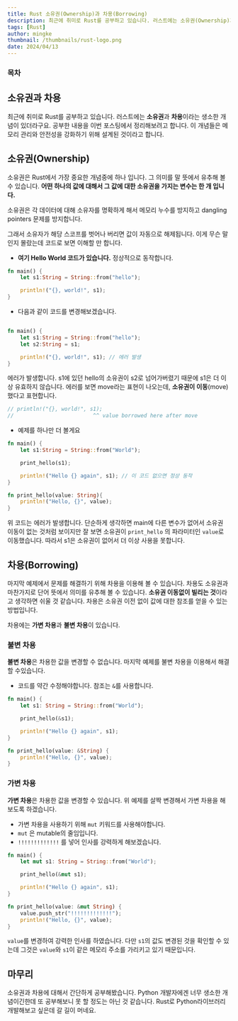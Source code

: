 ```yaml
---
title: Rust 소유권(Ownership)과 차용(Borrowing)
description: 최근에 취미로 Rust를 공부하고 있습니다. 러스트에는 소유권(Ownership)과 차용(Borrowing)이라는 생소한 개념이 있더라구요. 공부한 내용을 이번 포스팅에서 정리해보려고 합니다. 이 개념들은 메모리 관리와 안전성을 강화하기 위해 설계된 것이라고 합니다.
tags: [Rust]
author: mingke
thumbnail: /thumbnails/rust-logo.png
date: 2024/04/13
---
```


### 목차

## 소유권과 차용

최근에 취미로 Rust를 공부하고 있습니다. 러스트에는 **소유권**과 **차용**이라는 생소한 개념이 있더라구요. 공부한 내용을 이번 포스팅에서 정리해보려고 합니다. 이 개념들은 메모리 관리와 안전성을 강화하기 위해 설계된 것이라고 합니다.

## 소유권(Ownership)

소유권은 Rust에서 가장 중요한 개념중에 하나 입니다. 그 의미를 말 뜻에서 유추해 볼 수 있습니다. **어떤 하나의 값에 대해서 그 값에 대한 소유권을 가지는 변수는 한 개 입니다.**

소유권은 각 데이터에 대해 소유자를 명확하게 해서 메모리 누수를 방지하고 dangling pointers 문제를 방지합니다.

그래서 소유자가 해당 스코프를 벗어나 버리면 값이 자동으로 해제됩니다. 이게 무슨 말인지 몰랐는데 코드로 보면 이해할 만 합니다.

- **여기 Hello World 코드가 있습니다.** 정상적으로 동작합니다.

```rust
fn main() {
    let s1:String = String::from("hello");

    println!("{}, world!", s1);
}
```

- 다음과 같이 코드를 변경해보겠습니다.

```rust

fn main() {
    let s1:String = String::from("hello");
    let s2:String = s1;

    println!("{}, world!", s1); // 에러 발생
}

```

에러가 발생합니다. s1에 있던 hello의 소유권이 s2로 넘어가버렸기 때문에 s1은 더 이상 유효하지 않습니다. 에러를 보면 move라는 표현이 나오는데, **소유권이 이동**(move)했다고 표현합니다.

```rust
// println!("{}, world!", s1);
//                         ^^ value borrowed here after move
```

- 예제를 하나만 더 볼게요

```rust
fn main() {
    let s1:String = String::from("World");

    print_hello(s1);

    println!("Hello {} again", s1); // 이 코드 없으면 정상 동작
}

fn print_hello(value: String){
    println!("Hello, {}", value);
}
```

위 코드는 에러가 발생합니다. 단순하게 생각하면 main에 다른 변수가 없어서 소유권 이동이 없는 것처럼 보이지만 잘 보면 소유권이 `print_hello` 의 파라미터인 `value`로 이동했습니다. 따라서 s1은 소유권이 없어서 더 이상 사용을 못합니다.

## 차용(Borrowing)

마지막 예제에서 문제를 해결하기 위해 차용을 이용해 볼 수 있습니다. 차용도 소유권과 마찬가지로 단어 뜻에서 의미를 유추해 볼 수 있습니다. **소유권 이동없이 빌리는 것**이라고 생각하면 쉬울 것 같습니다. 차용은 소유권 이전 없이 값에 대한 참조를 얻을 수 있는 방법입니다.

차용에는 **가변 차용**과 **불변 차용**이 있습니다.

### 불변 차용

**불변 차용**은 차용한 값을 변경할 수 없습니다. 마지막 예제를 불변 차용을 이용해서 해결할 수있습니다.

- 코드를 약간 수정해야합니다. 참조는 `&`를 사용합니다.

```rust
fn main() {
    let s1: String = String::from("World");

    print_hello(&s1);

    println!("Hello {} again", s1);
}

fn print_hello(value: &String) {
    println!("Hello, {}", value);
}
```

### 가변 차용

**가변 차용**은 차용한 값을 변경할 수 있습니다. 위 예제를 살짝 변경해서 가변 차용을 해보도록 하겠습니다.

- 가변 차용을 사용하기 위해 `mut` 키워드를 사용해야합니다.
- `mut` 은 mutable의 줄임입니다.
- `!!!!!!!!!!!!!` 를 넣어 인사를 강력하게 해보겠습니다.

```rust
fn main() {
    let mut s1: String = String::from("World");

    print_hello(&mut s1);

    println!("Hello {} again", s1);
}

fn print_hello(value: &mut String) {
    value.push_str("!!!!!!!!!!!!!");
    println!("Hello, {}", value);
}

```

`value`를 변경하여 강력한 인사를 하였습니다. 다만 `s1`의 값도 변경된 것을 확인할 수 있는데 그것은 `value`와 `s1`이 같은 메모리 주소를 가리키고 있기 때문입니다.

## 마무리

소유권과 차용에 대해서 간단하게 공부해봤습니다. Python 개발자에겐 너무 생소한 개념이긴한데 또 공부해보니 못 할 정도는 아닌 것 같습니다. Rust로 Python라이브러리 개발해보고 싶은데 갈 길이 머네요.

<Link url="https://chaechae.life/blog/rust-learning" />
